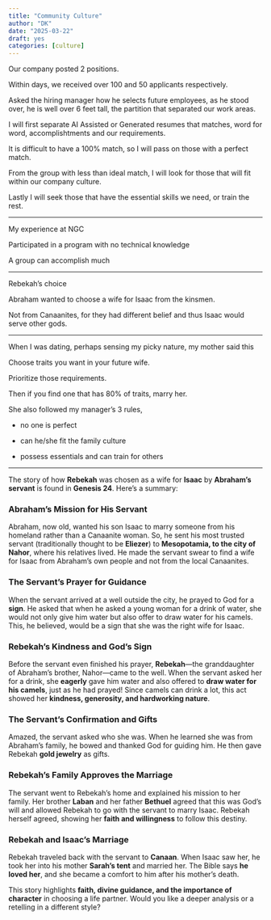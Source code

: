```yaml
---
title: "Community Culture"
author: "DK"
date: "2025-03-22"
draft: yes
categories: [culture]
---
```


Our company posted 2 positions.

Within days, we received over 100 and 50 applicants respectively.

Asked the hiring manager how he selects future employees, as he stood over, he is well over 6 feet tall, the partition that separated our work areas.

I will first separate AI Assisted or Generated resumes that matches, word for word, accomplishtments and our requirements.

It is difficult to have a 100% match, so I will pass on those with a perfect match.

From the group with less than ideal match, I will look for those that will fit within our company culture.

Lastly I will seek those that have the essential skills we need, or train the rest.

---

My experience at NGC

Participated in a program with no technical knowledge

A group can accomplish much

---

Rebekah's choice

Abraham wanted to choose a wife for Isaac from the kinsmen.

Not from Canaanites, for they had different belief and thus Isaac would serve other gods.

---

When I was dating, perhaps sensing my picky nature, my mother said this

Choose traits you want in your future wife.

Prioritize those requirements.

Then if you find one that has 80% of traits, marry her.

She also followed my manager's 3 rules,

-   no one is perfect

-   can he/she fit the family culture

-   possess essentials and can train for others

---

The story of how **Rebekah** was chosen as a wife for **Isaac** by **Abraham's servant** is found in **Genesis 24**. Here’s a summary:

### **Abraham’s Mission for His Servant**

Abraham, now old, wanted his son Isaac to marry someone from his homeland rather than a Canaanite woman. So, he sent his most trusted servant (traditionally thought to be **Eliezer**) to **Mesopotamia, to the city of Nahor**, where his relatives lived. He made the servant swear to find a wife for Isaac from Abraham’s own people and not from the local Canaanites.

### **The Servant’s Prayer for Guidance**

When the servant arrived at a well outside the city, he prayed to God for a **sign**. He asked that when he asked a young woman for a drink of water, she would not only give him water but also offer to draw water for his camels. This, he believed, would be a sign that she was the right wife for Isaac.

### **Rebekah’s Kindness and God’s Sign**

Before the servant even finished his prayer, **Rebekah**—the granddaughter of Abraham’s brother, Nahor—came to the well. When the servant asked her for a drink, she **eagerly** gave him water and also offered to **draw water for his camels**, just as he had prayed! Since camels can drink a lot, this act showed her **kindness, generosity, and hardworking nature**.

### **The Servant’s Confirmation and Gifts**

Amazed, the servant asked who she was. When he learned she was from Abraham’s family, he bowed and thanked God for guiding him. He then gave Rebekah **gold jewelry** as gifts.

### **Rebekah’s Family Approves the Marriage**

The servant went to Rebekah’s home and explained his mission to her family. Her brother **Laban** and her father **Bethuel** agreed that this was God’s will and allowed Rebekah to go with the servant to marry Isaac. Rebekah herself agreed, showing her **faith and willingness** to follow this destiny.

### **Rebekah and Isaac’s Marriage**

Rebekah traveled back with the servant to **Canaan**. When Isaac saw her, he took her into his mother **Sarah’s tent** and married her. The Bible says **he loved her**, and she became a comfort to him after his mother’s death.

This story highlights **faith, divine guidance, and the importance of character** in choosing a life partner. Would you like a deeper analysis or a retelling in a different style?
